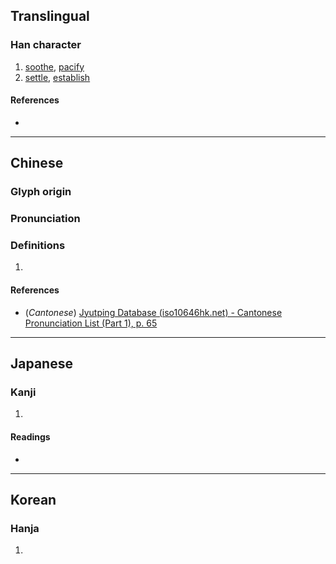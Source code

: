 {{character info}}
==Translingual==

===Han character===
{{Han char|rn=9|rad=人|as=06|sn=8|four=|canj=OFD,XOFD|ids=⿰亻米}}

# [[soothe]], [[pacify]]
# [[settle]], [[establish]]

====References====
* {{Han ref|kx=0102.020|dkj=00591|dj=0216.010|hdz=10154.010|uh=4F8E|ud=20366}}

----

==Chinese==
{{zh-forms}}

===Glyph origin===
{{Han etym}}

===Pronunciation===
{{zh-pron
|m=mǐ
|c=mei5
|mc=y
|oc=y
|ma=
|cat=v
}}

===Definitions===
{{zh-hanzi}}

# {{zh-alt-form|敉}}

====References====
* (''Cantonese'') [http://www.iso10646hk.net/jp/document/download.jsp Jyutping Database (iso10646hk.net) - Cantonese Pronunciation List (Part 1), p. 65]

----

==Japanese==

===Kanji===
{{ja-kanji|grade=|rs=人06}}

# {{rfdef|ja|sort=人06}}

====Readings====
* {{ja-readings|on=[[び]] (bi), [[み]] (mi)|kun=[[いつくしむ]] (itsukushimu)}}

----

==Korean==

===Hanja===
{{ko-hanja|hangeul=미|rv=mi|mr=mi}}

# {{rfdef|ko|sort=人06}}